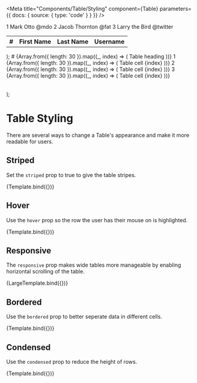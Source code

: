 

<Meta
  title="Components/Table/Styling"
  component={Table}
  parameters={{ docs: { source: { type: 'code' } } }}
/>

  <Table {...args}>
    <Table.Header>
      <Table.Row>
        <th>#</th>
        <th>First Name</th>
        <th>Last Name</th>
        <th>Username</th>
      </Table.Row>
    </Table.Header>
    <Table.Body>
      <Table.Row>
        <Table.Cell>1</Table.Cell>
        <Table.Cell>Mark</Table.Cell>
        <Table.Cell>Otto</Table.Cell>
        <Table.Cell>@mdo</Table.Cell>
      </Table.Row>
      <Table.Row>
        <Table.Cell>2</Table.Cell>
        <Table.Cell>Jacob</Table.Cell>
        <Table.Cell>Thornton</Table.Cell>
        <Table.Cell>@fat</Table.Cell>
      </Table.Row>
      <Table.Row>
        <Table.Cell>3</Table.Cell>
        <Table.Cell colSpan={2}>Larry the Bird</Table.Cell>
        <Table.Cell>@twitter</Table.Cell>
      </Table.Row>
    </Table.Body>
  </Table>
);

  <Table {...args}>
    <Table.Header>
      <Table.Row>
        <Table.Cell>#</Table.Cell>
        {Array.from({ length: 30 }).map((_, index) => (
          <Table.Cell key={index}>Table heading</Table.Cell>
        ))}
      </Table.Row>
    </Table.Header>
    <tbody>
      <Table.Row>
        <Table.Cell>1</Table.Cell>
        {Array.from({ length: 30 }).map((_, index) => (
          <Table.Cell key={index}>Table cell {index}</Table.Cell>
        ))}
      </Table.Row>
      <Table.Row>
        <Table.Cell>2</Table.Cell>
        {Array.from({ length: 30 }).map((_, index) => (
          <Table.Cell key={index}>Table cell {index}</Table.Cell>
        ))}
      </Table.Row>
      <Table.Row>
        <Table.Cell>3</Table.Cell>
        {Array.from({ length: 30 }).map((_, index) => (
          <Table.Cell key={index}>Table cell {index}</Table.Cell>
        ))}
      </Table.Row>
    </tbody>
  </Table>
);

# Table Styling

There are several ways to change a Table's appearance and make it more readable for users.

## Striped

Set the `striped` prop to true to give the table stripes.

<Canvas>
  <Story name="Striped" args={{ striped: true }}>
    {Template.bind({})}
  </Story>
</Canvas>

## Hover

Use the `hover` prop so the row the user has their mouse on is highlighted.

<Canvas>
  <Story name="Hover" args={{ hover: true }}>
    {Template.bind({})}
  </Story>
</Canvas>

## Responsive

The `responsive` prop makes wide tables more manageable by enabling horizontal scrolling of the table.

<Canvas>
  <Story name="Responsive" args={{ responsive: true }}>
    {LargeTemplate.bind({})}
  </Story>
</Canvas>

## Bordered

Use the `bordered` prop to better seperate data in different cells.

<Canvas>
  <Story name="Bordered" args={{ bordered: true }}>
    {Template.bind({})}
  </Story>
</Canvas>

## Condensed

Use the `condensed` prop to reduce the height of rows.

<Canvas>
  <Story name="Condensed" args={{ condensed: true }}>
    {Template.bind({})}
  </Story>
</Canvas>
